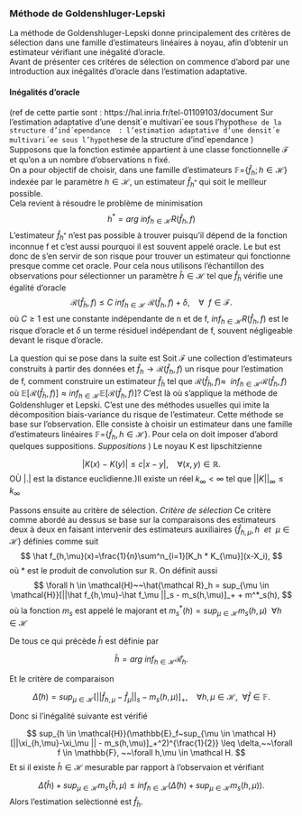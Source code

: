 ### Méthode de Goldenshluger-Lepski

  La méthode de Goldenshluger-Lepski donne principalement des critères de sélection dans une famille d'estimateurs linéaires à noyau, afin d'obtenir un estimateur vérifiant une inégalité d'oracle.  
  Avant de présenter ces critéres de sélection on commence d'abord par une introduction aux inégalités d'oracle dans l'estimation adaptative. 
  
#### Inégalités d'oracle

(ref de cette partie sont : https://hal.inria.fr/tel-01109103/document \newline
Sur l’estimation adaptative d’une densit´e
multivari´ee sous l’hypoth`ese de la structure
d’ind´ependance
 : l’estimation adaptative d’une densit´e
multivari´ee sous l’hypoth`ese de la structure
d’ind´ependance
)\newline
  Supposons que la fonction estimée appartient à une classe fonctionnelle $\mathcal{F}$ et qu'on a un nombre d'observations n fixé.  
  On a pour objectif de choisir, dans une famille d'estimateurs $\mathbb{F} =${$\hat{f}_h ; h\in \mathcal{H}$} indexée par le paramètre $h \in \mathcal{H}$, un estimateur $\hat{f}_{h^*}$ qui soit le meilleur possible.  
  Cela revient à résoudre le problème de minimisation
$$
h^*=arg~inf_{h \in \mathcal{H}} R(\hat{f}_h,f)
$$
L'estimateur $\hat{f}_{h^*}$ n'est pas possible à trouver puisqu'il dépend de la fonction inconnue f et c'est aussi pourquoi il est souvent appelé oracle. Le but est donc de s'en servir de son risque pour trouver un estimateur qui fonctionne presque comme cet oracle. Pour cela nous utilisons l'échantillon des observations pour sélectionner un  paramètre $\hat{h} \in \mathcal{H}$ tel que $\hat{f}_{\hat{h}}$ vérifie une égalité d'oracle
$$
\mathcal{R}(\hat{f}_{\hat{h}},f) \leq C~inf_{h\in \mathcal{H}}~\mathcal{R}(\hat{f}_{h},f)+\delta,~~~~\forall~~f \in \mathcal{F}.
$$
où $C \geq 1$ est une constante indépendante de n et de f, $inf_{h\in \mathcal{H}}R(\hat{f}_h,f)$ est le risque d'oracle et $\delta$ un terme résiduel indépendant de f, souvent négligeable devant le risque d'oracle.  
\begin{rem}
Lorsque C vaut 1, l'inégalité est dite éxacte et $\hat{f}_{\hat{h}}$ imite l'oracle sur $\mathcal{H}$. \newline
Lorsque C > 1, l'estimateur imite seulement la vitesse de convergence de l'oracle.\newline
Parfois quand il est difficile de comparer le risque de l'estimateur sélectionné avec celui de l'oracle. on cherche à obtenir une inégalité d'oracle
$$
\mathcal{R}(\hat{f}_{\hat{h}},f) \leq inf_{h \in \mathcal{H}}\mathcal{R}(h,f)+\delta,~~~~\forall~~f \in \mathcal{F}.
$$
 Avec $\mathcal{R}(h,f)$ une approximation du risque $\mathcal{R}(\hat{f}_{h},f)$ 
\end{rem}

La question qui se pose dans la suite est \newline
Soit $\mathcal{F}$ une collection d'estimateurs construits à partir des données et $\hat{f}_h \rightarrow \mathcal{R}(\hat{f}_h,f)$ un risque pour l'estimation de f, comment construire un estimateur $\hat{f}_{\hat h}$ tel que $\mathcal{R}(\hat{f}_{\hat h},f) \approx~~inf_{h \in \mathcal{H}} \mathcal{R}(\hat{f}_h,f)$ où $\mathbb{E}[\mathcal{R}(\hat{f}_{\hat{h}},f)] \approx inf_{h \in \mathcal {H}} \mathbb{E}[\mathcal{R}(\hat{f}_h,f)]$?
C'est là où s'applique la méthode de Goldenshluger et Lepski. C'est une des méthodes usuelles qui imite la décomposition biais-variance du risque de l'estimateur. \newline
Cette méthode se base sur l'observation. Elle consiste à choisir un estimateur dans une famille d'estimateurs linéaires $\mathbb{F} =${$\hat{f}_h,h \in \mathcal{H}$}. Pour cela on doit imposer d'abord quelques suppositions. \newline
*Suppositions* \newline
-1) Le noyau K est lipschitzienne\newline

$$
|K(x)~-~K(y)| \leq c|x-y|,~~~~\forall(x,y)\in \mathbb{R}.
$$
OÙ |.| est la distance euclidienne.\newline
-2)Il existe un réel $k_{\infty}<\infty$ tel que $||K||_{\infty} \leq k_{\infty}$

Passons ensuite au critère de sélection.\newline
*Critère de sélection* \newline
Ce critère comme abordé au dessus se base sur la comparaisons des estimateurs deux à deux en faisant intervenir des estimateurs auxiliaires {$\hat f_{h,\mu},h~~ et~~ \mu \in \mathcal{H}$} définies comme suit
$$
\hat f_{h,\mu}(x)=\frac{1}{n}\sum^n_{i=1}[K_h * K_{\mu}](x-X_i),
$$
où * est le produit de convolution sur $\mathbb{R}$.\newline
On définit aussi\newline
$$
\forall h \in \mathcal{H}~~\hat{\mathcal R}_h = sup_{\mu \in \mathcal{H}}[||\hat f_{h,\mu}-\hat f_\mu ||_s - m_s(h,\mu)]_+ + m^*_s(h),
$$
où la fonction $m_s$ est appelé le majorant et $m^*_s(h) = sup_{\mu \in \mathcal{H}}m_s(h,\mu) ~~ \forall h \in \mathcal{H}$\newline
\begin{prop}
Soient $\xi_{h,\mu}$ et $\xi_\mu$ les erreurs stochastiques relatives aux estimateurs $\hat f_{h,\mu}$ et $\hat f_\mu$.\newline
La fonction $m_s$ est une majorante uniforme de la perte aléatoire$||\xi_{h,\mu}-\xi_\mu||_s$
\end{prop}
\begin{demo}
BANDWIDTH SELECTION IN KERNEL DENSITY ESTIMATION:
ORACLE INEQUALITIES AND ADAPTIVE MINIMAX
OPTIMALITY By ALEXANDER GOLDENSHLUGER1 AND OLEG LEPSKI
\end{demo}

\begin{rem}
La fonction majorante $m_s$ ne dépend pas de la fonction densité f.
\end{rem}
De tous ce qui précède $\hat h$ est définie par\newline

$$
\hat h = arg~inf_{h \in \mathcal{H}} \mathcal{\hat R}_h.
$$

Et le critère de comparaison 

$$
\hat{\Delta}(h)= sup_{\mu \in \mathcal{H}}[||\hat f_{h,\mu}-\hat f_\mu||_s - m_s(h,\mu)]_+,~~~~\forall h,\mu \in \mathcal H,~~\forall \hat f \in \mathbb F.
$$
\begin{rem}
Soient h et$\mu \in \mathcal H$, $m_s$ la fonction majorante définie auparavant et $\hat f \in \mathbb F$
$m_s$ est de l'ordre de l'écart type de $|\hat f_{h,\mu}(x)-\hat f_\mu(x)|$ pour tout x dans $\mathbb R$.
\end{rem}
Donc si l'inégalité suivante est vérifié

$$
sup_{h \in \mathcal{H}}(\mathbb{E}_f~sup_{\mu \in \mathcal H}[||\xi_{h,\mu}-\xi_\mu || - m_s(h,\mu)]_+^2)^{\frac{1}{2}} \leq \delta,~~\forall f \in \mathbb{F}, ~~\forall h,\mu \in \mathcal H.
$$
 Et si il existe $\hat h \in \mathcal{H}$ mesurable par rapport à l'observaion et vérifiant
 
$$
\hat{\Delta}(\hat h)+sup_{\mu \in \mathcal H}m_s(\hat h, \mu) \leq inf_{h \in \mathcal H}(\hat \Delta(h) +sup_{\mu \in \mathcal H}m_s(h,\mu)).
$$
Alors l'estimation selèctionné est $\hat f_{\hat h}$.
 